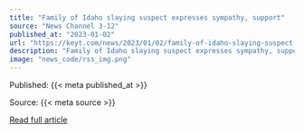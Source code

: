 ```yaml
---
title: "Family of Idaho slaying suspect expresses sympathy, support"
source: "News Channel 3-12"
published_at: "2023-01-02"
url: "https://keyt.com/news/2023/01/02/family-of-idaho-slaying-suspect-expresses-sympathy-support/"
description: "Family of Idaho slaying suspect expresses sympathy, supportThe post Family of Idaho slaying suspect expresses sympathy, support appeared first on News Channel 3-12."
image: "news_code/rss_img.png"
---
```



  Published: {{< meta published_at >}}
  

  Source: {{< meta source >}}
  

  [Read full article]({{< meta url >}})
  

